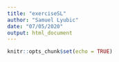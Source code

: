 ```yaml
---
title: "exerciseSL"
author: "Samuel Lyubic"
date: "07/05/2020"
output: html_document
---
```


```r
knitr::opts_chunk$set(echo = TRUE)
```

